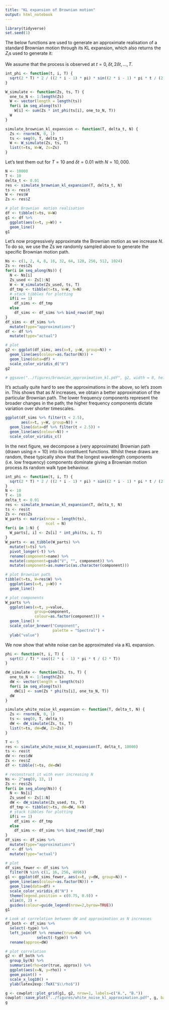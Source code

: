```yaml
---
title: "KL expansion of Brownian motion"
output: html_notebook
---
```


```r
library(tidyverse)
set.seed(1)
```

The below functions are used to generate an approximate realisation of a standard Brownian motion through its KL expansion, which also returns the $Z_i$s used to generate it:

\begin{equation}
W(t) \approx \sqrt{2T}\sum_{i=1}^N \frac{2}{(2i - 1)\pi} Z_i \sin\left(\frac{(2i - 1)\pi t}{2T} \right).
\end{equation}

We assume that the process is observed at $t=0, \delta t, 2\delta t,...,T$.

```r
int_phi <- function(t, i, T) {
  sqrt(2 * T) * 2 / ((2 * i - 1) * pi) * sin((2 * i - 1) * pi * t / (2 * T))
}

W_simulate <- function(Zs, ts, T) {
  one_to_N <- 1:length(Zs)
  W <- vector(length = length(ts))
  for(i in seq_along(ts))
    W[i] <- sum(Zs * int_phi(ts[i], one_to_N, T))
  W
}

simulate_brownian_kl_expansion <- function(T, delta_t, N) {
  Zs <- rnorm(N, 0, 1)
  ts <- seq(0, T, delta_t)
  W <- W_simulate(Zs, ts, T)
  list(t=ts, W=W, Zs=Zs)
}
```

Let's test them out for $T=10$ and $\delta t = 0.01$ with $N=10,000$.
```r
N <- 10000
T <- 10
delta_t <- 0.01
res <- simulate_brownian_kl_expansion(T, delta_t, N)
ts <- res$t
W <- res$W
Zs <- res$Z

# plot Brownian  motion realisation
df <- tibble(t=ts, W=W)
g1 <- df %>% 
  ggplot(aes(x=t, y=W)) +
  geom_line()
g1
```

Let's now progressively approximate the Brownian motion as we increase $N$. To do so, we use the Zs we randomly sampled above to generate the specific Brownian motion path.
```r
Ns <- c(1, 2, 4, 8, 16, 32, 64, 128, 256, 512, 1024)
Zs <- res$Zs
for(i in seq_along(Ns)) {
  N <- Ns[i]
  Zs_used <- Zs[1:N]
  W <- W_simulate(Zs_used, ts, T)
  df_tmp <- tibble(t=ts, W=W, N=N)
  # stack tibbles for plotting
  if(i == 1)
    df_sims <- df_tmp
  else
    df_sims <- df_sims %>% bind_rows(df_tmp)
}
df_sims <- df_sims %>% 
  mutate(type="approximations")
df <- df %>% 
  mutate(type="actual")

# plot
g2 <- ggplot(df_sims, aes(x=t, y=W, group=N)) +
  geom_line(aes(colour=as.factor(N))) +
  geom_line(data=df) +
  scale_color_viridis_d("N")
g2

# ggsave("../figures/brownian_approximation_kl.pdf", g2, width = 8, height = 4)
```

It's actually quite hard to see the approximations in the above, so let's zoom in. This shows that as $N$ increases, we obtain a better approximation of the particular Brownian path. The lower frequency components represent the broader changes in the path; the higher frequency components dictate variation over shorter timescales.

```r
ggplot(df_sims %>% filter(t < 2.5),
       aes(x=t, y=W, group=N)) +
  geom_line(data=df %>% filter(t < 2.5)) +
  geom_line(aes(colour=N)) +
  scale_color_viridis_c()
```
In the next figure, we decompose a (very approximate) Brownian path (drawn using $n=10$) into its constituent functions. Whilst these draws are random, these typically show that the longest wavelength components (i.e. low frequency) components dominate giving a Brownian motion process its random walk type behaviour.
```r
int_phi <- function(t, i, T) {
  sqrt(2 * T) * 2 / ((2 * i - 1) * pi) * sin((2 * i - 1) * pi * t / (2 * T))
}
N <- 10
T <- 10
delta_t <- 0.01
res <- simulate_brownian_kl_expansion(T, delta_t, N)
ts <- res$t
Zs <- res$Zs
W_parts <- matrix(nrow = length(ts),
                  ncol = N)
for(i in 1:N) {
  W_parts[, i] <- Zs[i] * int_phi(ts, i, T)
}
W_parts <- as_tibble(W_parts) %>% 
  mutate(t=ts) %>% 
  pivot_longer(-t) %>% 
  rename(component=name) %>% 
  mutate(component=gsub("V", "", component)) %>% 
  mutate(component=as.numeric(as.character(component)))

# plot Brownian path
tibble(t=ts, W=res$W) %>% 
  ggplot(aes(x=t, y=W)) +
  geom_line()

# plot components
W_parts %>% 
  ggplot(aes(x=t, y=value,
             group=component,
             colour=as.factor(component))) +
  geom_line() +
  scale_color_brewer("Component",
                     palette = "Spectral") +
  ylab("value")
```

We now show that white noise can be approximated via a KL expansion.
```r
phi <- function(t, i, T) {
  sqrt(2 / T) * cos((2 * i - 1) * pi * t / (2 * T))
}

dW_simulate <- function(Zs, ts, T) {
  one_to_N <- 1:length(Zs)
  dW <- vector(length = length(ts))
  for(i in seq_along(ts))
    dW[i] <- sum(Zs * phi(ts[i], one_to_N, T))
  dW
}

simulate_white_noise_kl_expansion <- function(T, delta_t, N) {
  Zs <- rnorm(N, 0, 1)
  ts <- seq(0, T, delta_t)
  dW <- dW_simulate(Zs, ts, T)
  list(t=ts, dW=dW, Zs=Zs)
}

T <- 5
res <- simulate_white_noise_kl_expansion(T, delta_t, 10000)
ts <- res$t
dW <- res$dW
Zs <- res$Z
df <- tibble(t=ts, dW=dW)

# reconstruct it with ever increasing N
Ns <- 2^seq(0, 13, 1)
Zs <- res$Zs
for(i in seq_along(Ns)) {
  N <- Ns[i]
  Zs_used <- Zs[1:N]
  dW <- dW_simulate(Zs_used, ts, T)
  df_tmp <- tibble(t=ts, dW=dW, N=N)
  # stack tibbles for plotting
  if(i == 1)
    df_sims <- df_tmp
  else
    df_sims <- df_sims %>% bind_rows(df_tmp)
}
df_sims <- df_sims %>% 
  mutate(type="approximations")
df <- df %>% 
  mutate(type="actual")

# plot
df_sims_fewer <- df_sims %>% 
  filter(N %in% c(1, 16, 256, 4096))
g1 <- ggplot(df_sims_fewer, aes(x=t, y=dW, group=N)) +
  geom_line(aes(colour=as.factor(N))) +
  geom_line(data=df) +
  scale_color_viridis_d("N") +
  theme(legend.position = c(0.75, 0.9)) +
  xlim(0, 2) +
  guides(colour=guide_legend(nrow=2,byrow=TRUE))
g1

# Look at correlation between dW and approximation as N increases
df_both <- df_sims %>% 
  select(-type) %>% 
  left_join(df %>% rename(true=dW) %>%
              select(-type)) %>% 
  rename(approx=dW)

# plot correlation
g2 <- df_both %>% 
  group_by(N) %>% 
  summarise(rho=cor(true, approx)) %>% 
  ggplot(aes(x=N, y=rho)) +
  geom_point() +
  scale_x_log10() +
  ylab(latex2exp::TeX("$\\rho$"))

g <- cowplot::plot_grid(g1, g2, nrow=1, labels=c("A.", "B."))
cowplot::save_plot("../figures/white_noise_kl_approximation.pdf", g, base_width = 12, base_height = 6)
g
```

